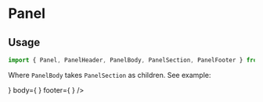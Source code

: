 


# Panel

## Usage
```js
import { Panel, PanelHeader, PanelBody, PanelSection, PanelFooter } from '@drawbotics/react-drylus';
```
Where `PanelBody` takes `PanelSection` as children. See example:

<Playground component={Panel}>
  <Panel
    header={
      <PanelHeader>
      </PanelHeader>
    }
    body={
      <PanelBody>
        <PanelSection title="Revenue">
        </PanelSection>
        <PanelSection title="Growth">
        </PanelSection>
      </PanelBody>
    }
    footer={
      <PanelFooter>
      </PanelFooter>
    } />
</Playground>
